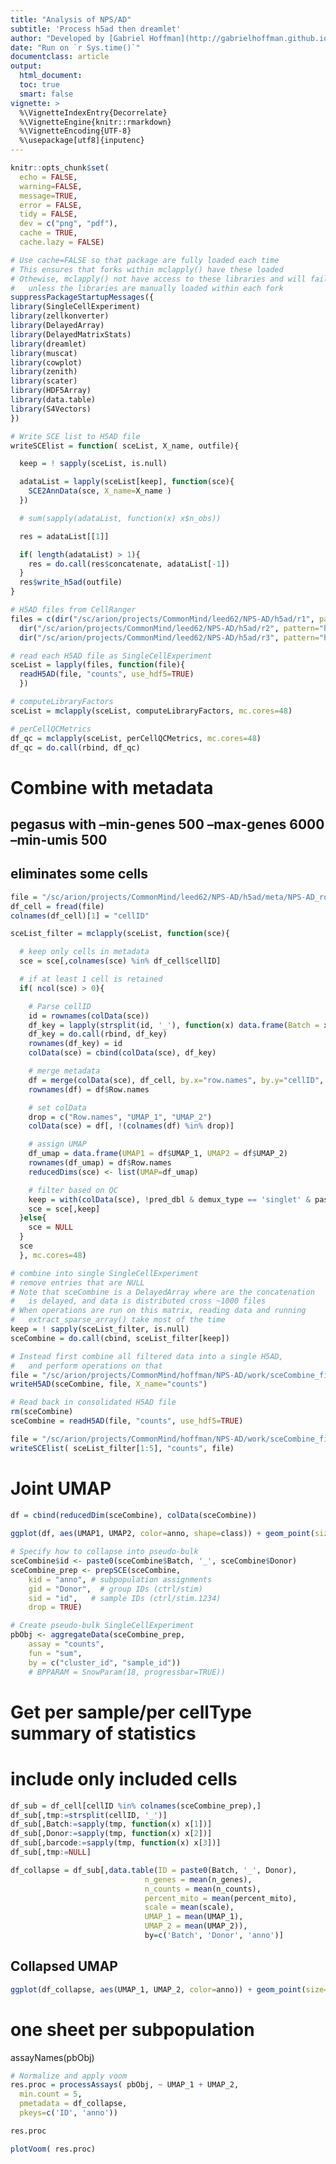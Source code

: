 ```yaml
---
title: "Analysis of NPS/AD"
subtitle: 'Process h5ad then dreamlet'
author: "Developed by [Gabriel Hoffman](http://gabrielhoffman.github.io/)"
date: "Run on `r Sys.time()`"
documentclass: article
output: 
  html_document:
  toc: true
  smart: false
vignette: >
  %\VignetteIndexEntry{Decorrelate}
  %\VignetteEngine{knitr::rmarkdown}
  %\VignetteEncoding{UTF-8}
  %\usepackage[utf8]{inputenc}
---
```



<!--- 

cd /hpc/users/hoffmg01/work/nps_ad
ml python
R
# rm -rf analysis_1_cache/

system("ml git; git pull")
rmarkdown::render("analysis_1.Rmd");


# https://hoffmg01.u.hpc.mssm.edu/nps_ad/

--->



```r
knitr::opts_chunk$set(
  echo = FALSE,
  warning=FALSE,
  message=TRUE,
  error = FALSE,
  tidy = FALSE,
  dev = c("png", "pdf"),
  cache = TRUE,
  cache.lazy = FALSE)
```

```r
# Use cache=FALSE so that package are fully loaded each time
# This ensures that forks within mclapply() have these loaded
# Othewise, mclapply() not have access to these libraries and will fail 
#   unless the libraries are manually loaded within each fork
suppressPackageStartupMessages({
library(SingleCellExperiment)
library(zellkonverter)
library(DelayedArray)
library(DelayedMatrixStats)
library(dreamlet)
library(muscat)
library(cowplot)
library(zenith)
library(scater)
library(HDF5Array)
library(data.table)
library(S4Vectors)
})
```


```r
# Write SCE list to H5AD file
writeSCElist = function( sceList, X_name, outfile){

  keep = ! sapply(sceList, is.null)  

  adataList = lapply(sceList[keep], function(sce){
    SCE2AnnData(sce, X_name=X_name )
  })

  # sum(sapply(adataList, function(x) x$n_obs))

  res = adataList[[1]]

  if( length(adataList) > 1){
    res = do.call(res$concatenate, adataList[-1])
  }
  res$write_h5ad(outfile)
}
```


```r
# H5AD files from CellRanger
files = c(dir("/sc/arion/projects/CommonMind/leed62/NPS-AD/h5ad/r1", pattern="h5ad", full.names=TRUE, recursive=TRUE),
  dir("/sc/arion/projects/CommonMind/leed62/NPS-AD/h5ad/r2", pattern="h5ad", full.names=TRUE, recursive=TRUE),
  dir("/sc/arion/projects/CommonMind/leed62/NPS-AD/h5ad/r3", pattern="h5ad", full.names=TRUE, recursive=TRUE))

# read each H5AD file as SingleCellExperiment
sceList = lapply(files, function(file){
  readH5AD(file, "counts", use_hdf5=TRUE)
  })
```

```r
# computeLibraryFactors
sceList = mclapply(sceList, computeLibraryFactors, mc.cores=48)

# perCellQCMetrics
df_qc = mclapply(sceList, perCellQCMetrics, mc.cores=48)
df_qc = do.call(rbind, df_qc)
```

# Combine with metadata
## pegasus with --min-genes 500 --max-genes 6000 --min-umis 500
## eliminates some cells
```r
file = "/sc/arion/projects/CommonMind/leed62/NPS-AD/h5ad/meta/NPS-AD_roundMerged_meta.csv"
df_cell = fread(file)
colnames(df_cell)[1] = "cellID"

sceList_filter = mclapply(sceList, function(sce){

  # keep only cells in metadata
  sce = sce[,colnames(sce) %in% df_cell$cellID]

  # if at least 1 cell is retained
  if( ncol(sce) > 0){

    # Parse cellID
    id = rownames(colData(sce))
    df_key = lapply(strsplit(id, '_'), function(x) data.frame(Batch = x[1], Donor = x[2], barcode = x[3]))
    df_key = do.call(rbind, df_key)
    rownames(df_key) = id
    colData(sce) = cbind(colData(sce), df_key)

    # merge metadata
    df = merge(colData(sce), df_cell, by.x="row.names", by.y="cellID", all.x=TRUE)
    rownames(df) = df$Row.names

    # set colData
    drop = c("Row.names", "UMAP_1", "UMAP_2")
    colData(sce) = df[, !(colnames(df) %in% drop)]

    # assign UMAP
    df_umap = data.frame(UMAP1 = df$UMAP_1, UMAP2 = df$UMAP_2)
    rownames(df_umap) = df$Row.names
    reducedDims(sce) <- list(UMAP=df_umap)

    # filter based on QC
    keep = with(colData(sce), !pred_dbl & demux_type == 'singlet' & passed_qc)
    sce = sce[,keep]
  }else{
    sce = NULL
  }
  sce
  }, mc.cores=48)
```

```r
# combine into single SingleCellExperiment 
# remove entries that are NULL
# Note that sceCombine is a DelayedArray where are the concatenation
#   is delayed, and data is distributed cross ~1000 files
# When operations are run on this matrix, reading data and running
#   extract_sparse_array() take most of the time
keep = ! sapply(sceList_filter, is.null)  
sceCombine = do.call(cbind, sceList_filter[keep])

# Instead first combine all filtered data into a single H5AD,
#   and perform operations on that
file = "/sc/arion/projects/CommonMind/hoffman/NPS-AD/work/sceCombine_filtered.h5ad"
writeH5AD(sceCombine, file, X_name="counts")

# Read back in consolidated H5AD file
rm(sceCombine)
sceCombine = readH5AD(file, "counts", use_hdf5=TRUE)
```

```r
file = "/sc/arion/projects/CommonMind/hoffman/NPS-AD/work/sceCombine_filtered.h5ad"
writeSCElist( sceList_filter[1:5], "counts", file)
```



# Joint UMAP
```r
df = cbind(reducedDim(sceCombine), colData(sceCombine))
  
ggplot(df, aes(UMAP1, UMAP2, color=anno, shape=class)) + geom_point(size=.05) + theme_classic() + theme(aspect.ratio=1) + guides(colour = guide_legend(override.aes = list(size = 1.5)))
```

```r
# Specify how to collapse into pseudo-bulk
sceCombine$id <- paste0(sceCombine$Batch, '_', sceCombine$Donor)
sceCombine_prep <- prepSCE(sceCombine, 
    kid = "anno", # subpopulation assignments
    gid = "Donor",  # group IDs (ctrl/stim)
    sid = "id",   # sample IDs (ctrl/stim.1234)
    drop = TRUE)

# Create pseudo-bulk SingleCellExperiment
pbObj <- aggregateData(sceCombine_prep,
    assay = "counts", 
    fun = "sum",
    by = c("cluster_id", "sample_id"))
    # BPPARAM = SnowParam(18, progressbar=TRUE))
```

# Get per sample/per cellType summary of statistics
# include only included cells
```r
df_sub = df_cell[cellID %in% colnames(sceCombine_prep),]
df_sub[,tmp:=strsplit(cellID, '_')]
df_sub[,Batch:=sapply(tmp, function(x) x[1])]
df_sub[,Donor:=sapply(tmp, function(x) x[2])]
df_sub[,barcode:=sapply(tmp, function(x) x[3])]
df_sub[,tmp:=NULL]

df_collapse = df_sub[,data.table(ID = paste0(Batch, '_', Donor),
                              n_genes = mean(n_genes),
                              n_counts = mean(n_counts),
                              percent_mito = mean(percent_mito),
                              scale = mean(scale),
                              UMAP_1 = mean(UMAP_1),
                              UMAP_2 = mean(UMAP_2)),
                              by=c('Batch', 'Donor', 'anno')]
```

## Collapsed UMAP
```r
ggplot(df_collapse, aes(UMAP_1, UMAP_2, color=anno)) + geom_point(size=.05) + theme_classic() + theme(aspect.ratio=1) + guides(colour = guide_legend(override.aes = list(size = 1.5)))
```


# one sheet per subpopulation
assayNames(pbObj)

```r
# Normalize and apply voom
res.proc = processAssays( pbObj, ~ UMAP_1 + UMAP_2, 
  min.count = 5, 
  pmetadata = df_collapse, 
  pkeys=c('ID', 'anno'))

res.proc
```

```r
plotVoom( res.proc)
```











